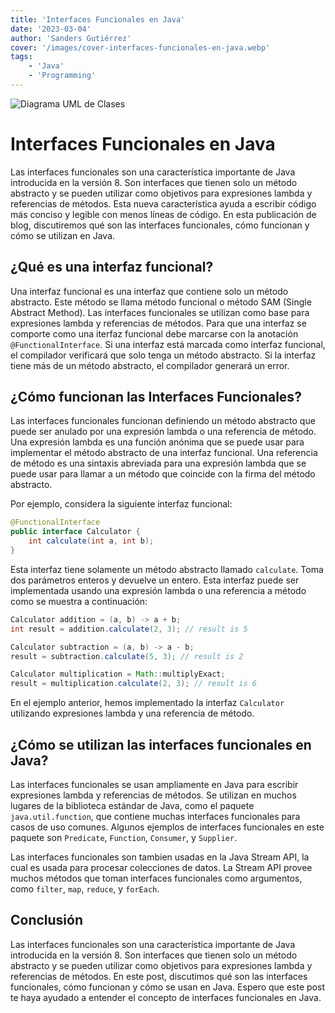```yaml
---
title: 'Interfaces Funcionales en Java'
date: '2023-03-04'
author: 'Sanders Gutiérrez'
cover: '/images/cover-interfaces-funcionales-en-java.webp'
tags:
    - 'Java'
    - 'Programming'
---
```


![Diagrama UML de Clases](/images/cover-interfaces-funcionales-en-java.webp)

# Interfaces Funcionales en Java

Las interfaces funcionales son una característica importante de Java introducida en la versión 8. Son interfaces que tienen solo un método abstracto y se pueden utilizar como objetivos para expresiones lambda y referencias de métodos. Esta nueva característica ayuda a escribir código más conciso y legible con menos líneas de código. En esta publicación de blog, discutiremos qué son las interfaces funcionales, cómo funcionan y cómo se utilizan en Java.

## ¿Qué es una interfaz funcional?

Una interfaz funcional es una interfaz que contiene solo un método abstracto. Este método se llama método funcional o método SAM (Single Abstract Method). Las interfaces funcionales se utilizan como base para expresiones lambda y referencias de métodos. Para que una interfaz se comporte como una iterfaz funcional debe marcarse con la anotación `@FunctionalInterface`. Si una interfaz está marcada como interfaz funcional, el compilador verificará que solo tenga un método abstracto. Si la interfaz tiene más de un método abstracto, el compilador generará un error.

## ¿Cómo funcionan las Interfaces Funcionales?

Las interfaces funcionales funcionan definiendo un método abstracto que puede ser anulado por una expresión lambda o una referencia de método. Una expresión lambda es una función anónima que se puede usar para implementar el método abstracto de una interfaz funcional. Una referencia de método es una sintaxis abreviada para una expresión lambda que se puede usar para llamar a un método que coincide con la firma del método abstracto.

Por ejemplo, considera la siguiente interfaz funcional:

```java
@FunctionalInterface
public interface Calculator {
    int calculate(int a, int b);
}
```

Esta interfaz tiene solamente un método abstracto llamado `calculate`. Toma dos parámetros enteros y devuelve un entero. Esta interfaz puede ser implementada usando una expresión lambda o una referencia a método como se muestra a continuación:

```java
Calculator addition = (a, b) -> a + b;
int result = addition.calculate(2, 3); // result is 5

Calculator subtraction = (a, b) -> a - b;
result = subtraction.calculate(5, 3); // result is 2

Calculator multiplication = Math::multiplyExact;
result = multiplication.calculate(2, 3); // result is 6
```

En el ejemplo anterior, hemos implementado la interfaz `Calculator` utilizando expresiones lambda y una referencia de método.

## ¿Cómo se utilizan las interfaces funcionales en Java?

Las interfaces funcionales se usan ampliamente en Java para escribir expresiones lambda y referencias de métodos. Se utilizan en muchos lugares de la biblioteca estándar de Java, como el paquete `java.util.function`, que contiene muchas interfaces funcionales para casos de uso comunes. Algunos ejemplos de interfaces funcionales en este paquete son `Predicate`, `Function`, `Consumer`, y `Supplier`.

Las interfaces funcionales son tambien usadas en la Java Stream API, la cual es usada para procesar colecciones de datos. La Stream API provee muchos métodos que toman interfaces funcionales como argumentos, como `filter`, `map`, `reduce`, y `forEach`.

## Conclusión

Las interfaces funcionales son una característica importante de Java introducida en la versión 8. Son interfaces que tienen solo un método abstracto y se pueden utilizar como objetivos para expresiones lambda y referencias de métodos. En este post, discutimos qué son las interfaces funcionales, cómo funcionan y cómo se usan en Java. Espero que este post te haya ayudado a entender el concepto de interfaces funcionales en Java.
